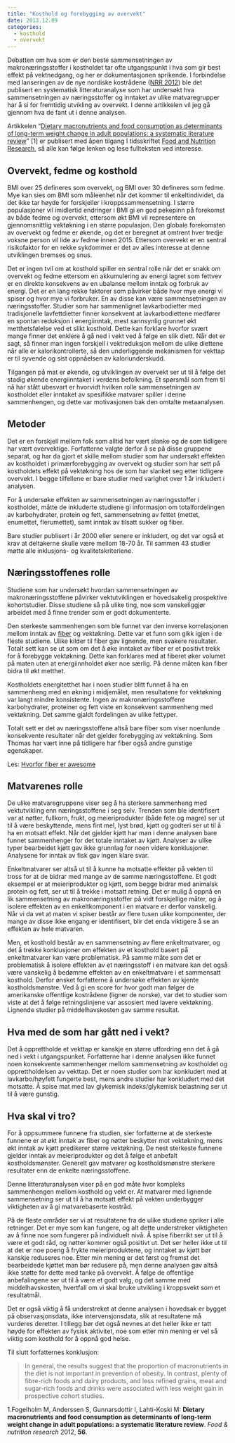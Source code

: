 ```yaml
---
title: "Kosthold og forebygging av overvekt"
date: 2013.12.09
categories:
  - kosthold
  - overvekt
---
```


Debatten om hva som er den beste sammensetningen av makronæringsstoffer i kostholdet tar ofte utgangspunkt i hva som gir best effekt på vektnedgang, og her er dokumentasjonen sprikende. I forbindelse med lanseringen av de nye nordiske kostrådene ([NRR 2012](http://www.norden.org/no/tema/nordic-nutrition-recommendation)) ble det publisert en systematisk litteraturanalyse som har undersøkt hva sammensetningen av næringsstoffer og inntaket av ulike matvaregrupper har å si for fremtidig utvikling av overvekt. I denne artikkelen vil jeg gå gjennom hva de fant ut i denne analysen.

Artikkelen “[Dietary macronutrients and food consumption as determinants of long-term weight change in adult populations: a systematic literature review](http://www.foodandnutritionresearch.net/index.php/fnr/article/view/19103)” \[1\] er publisert med åpen tilgang I tidsskriftet [Food and Nutrition Research](http://www.foodandnutritionresearch.net/), så alle kan følge lenken og lese fullteksten ved interesse.

## Overvekt, fedme og kosthold

BMI over 25 defineres som overvekt, og BMI over 30 defineres som fedme. Mye kan sies om BMI som måleenhet når det kommer til enkeltindividet, da det ikke tar høyde for forskjeller i kroppssammensetning. I større populasjoner vil imidlertid endringer i BMI gi en god pekepinn på forekomst av både fedme og overvekt, ettersom økt BMI vil representere en gjennomsnittlig vektøkning i en større populasjon. Den globale forekomsten av overvekt og fedme er økende, og det er beregnet at omtrent hver tredje voksne person vil lide av fedme innen 2015. Ettersom overvekt er en sentral risikofaktor for en rekke sykdommer er det av alles interesse at denne utviklingen bremses og snus.

Det er ingen tvil om at kosthold spiller en sentral rolle når det er snakk om overvekt og fedme ettersom en akkumulering av energi lagret som fettvev er en direkte konsekvens av en ubalanse mellom inntak og forbruk av energi. Det er en lang rekke faktorer som påvirker både hvor mye energi vi spiser og hvor mye vi forbruker. En av disse kan være sammensetningen av næringsstoffer. Studier som har sammenlignet lavkarbodietter med tradisjonelle lavfettdietter finner konsekvent at lavkarbodiettene medfører en spontan reduksjon i energiinntak, mest sannsynlig grunnet økt metthetsfølelse ved et slikt kosthold. Dette kan forklare hvorfor svært mange finner det enklere å gå ned i vekt ved å følge en slik diett. Når det er sagt, så finner man ingen forskjell i vektreduksjon mellom de ulike diettene når alle er kalorikontrollerte, så den underliggende mekanismen for vekttap er til syvende og sist oppnåelsen av kaloriunderskudd.

Tilgangen på mat er økende, og utviklingen av overvekt ser ut til å følge det stadig økende energiinntaket i verdens befolkning. Et spørsmål som frem til nå har stått ubesvart er hvorvidt hvilken rolle sammensetningen av kostholdet eller inntaket av spesifikke matvarer spiller i denne sammenhengen, og dette var motivasjonen bak den omtalte metaanalysen.

## Metoder

Det er en forskjell mellom folk som alltid har vært slanke og de som tidligere har vært overvektige. Forfatterne valgte derfor å se på disse gruppene separat, og har da gjort et skille mellom studier som har undersøkt effekten av kostholdet i primærforebygging av overvekt og studier som har sett på kostholdets effekt på vektøkning hos de som har slanket seg etter tidligere overvekt. I begge tilfellene er bare studier med varighet over 1 år inkludert i analysen.

For å undersøke effekten av sammensetningen av næringsstoffer i kostholdet, måtte de inkluderte studiene gi informasjon om totalfordelingen av karbohydrater, protein og fett, sammensetning av fettet (mettet, enumettet, flerumettet), samt inntak av tilsatt sukker og fiber.

Bare studier publisert i år 2000 eller senere er inkludert, og det var også et krav at deltakerne skulle være mellom 18-70 år. Til sammen 43 studier møtte alle inklusjons- og kvalitetskriteriene.

## Næringsstoffenes rolle

Studiene som har undersøkt hvordan sammensetningen av makronæringsstoffene påvirker vektutviklingen er hovedsakelig prospektive kohortstudier. Disse studiene så på ulike ting, noe som vanskeliggjør arbeidet med å finne trender som er godt dokumenterte.

Den sterkeste sammenhengen som ble funnet var den inverse korrelasjonen mellom inntak av [fiber](brokenlink/fiber/ "Fiber") og vektøkning. Dette var et funn som gikk igjen i de fleste studiene. Ulike kilder til fiber gav lignende, men svakere resultater. Totalt sett kan se ut som om det å øke inntaket av fiber er et positivt trekk for å forebygge vektøkning. Dette kan forklares med at fiberet øker volumet på maten uten at energiinnholdet øker noe særlig. På denne måten kan fiber bidra til økt metthet.

Kostholdets energitetthet har i noen studier blitt funnet å ha en sammenheng med en økning i midjemålet, men resultatene for vektøkning var langt mindre konsistente. Ingen av makronæringsstoffene karbohydrater, proteiner og fett viste en konsekvent sammenheng med vektøkning. Det samme gjaldt fordelingen av ulike fettyper.

Totalt sett er det av næringsstoffene altså bare fiber som viser noenlunde konsekvente resultater når det gjelder forebygging av vektøkning. Som Thomas har vært inne på tidligere har fiber også andre gunstige egenskaper.

Les: [Hvorfor fiber er awesome](brokenlink/hvorfor-fiber-er-awesome/ "Hvorfor Fiber er Awesome")

## Matvarenes rolle

De ulike matvaregruppene viser seg å ha sterkere sammenheng med vektutvikling enn næringsstoffene i seg selv. Trenden som ble identifisert var at nøtter, fullkorn, frukt, og meieriprodukter (både fete og magre) ser ut til å være beskyttende, mens fint mel, lyst brød, kjøtt og godteri ser ut til å ha en motsatt effekt. Når det gjelder kjøtt har man i denne analysen bare funnet sammenhenger for det totale inntaket av kjøtt. Analyser av ulike typer bearbeidet kjøtt gav ikke grunnlag for noen videre konklusjoner. Analysene for inntak av fisk gav ingen klare svar.

Enkeltmatvarer ser altså ut til å kunne ha motsatte effekter på vekten til tross for at de bidrar med mange av de samme næringsstoffene. Et godt eksempel er at meieriprodukter og kjøtt, som begge bidrar med animalsk protein og fett, ser ut til å trekke i motsatt retning. Det er mulig å oppnå en lik sammensetning av makronæringsstoffer på vidt forskjellige måter, og å isolere effekten av en enkeltkomponent i en matvare er derfor vanskelig. Når vi da vet at maten vi spiser består av flere tusen ulike komponenter, der mange av disse ikke engang er identifisert, blir det enda viktigere å se an effekten av hele matvaren.

Men, et kosthold består av en sammensetning av flere enkeltmatvarer, og det å trekke konklusjoner om effekten av et kosthold basert på enkeltmatvarer kan være problematisk. På samme måte som det er problematisk å isolere effekten av et næringsstoff i en matvare kan det også være vanskelig å bedømme effekten av en enkeltmatvare i et sammensatt kosthold. Derfor ønsket forfatterne å undersøke effekten av kjente kostholdsmønstre. Ved å gi en score for hvor godt man følger de amerikanske offentlige kostrådene (ligner de norske), var det to studier som viste at det å følge retningslinjene var assosiert med lavere vektøkning. Lignende studier på middelhavskosten gav samme resultat.

## Hva med de som har gått ned i vekt?

Det å opprettholde et vekttap er kanskje en større utfordring enn det å gå ned i vekt i utgangspunket. Forfatterne har i denne analysen ikke funnet noen konsekvente sammenhenger mellom sammensetning av kostholdet og opprettholdelsen av vekttap. Det er noen studier som har konkludert med at lavkarbo/høyfett fungerte best, mens andre studier har konkludert med det motsatte. Å spise mat med lav glykemisk indeks/glykemisk belastning ser ut til å være gunstig.

## Hva skal vi tro?

For å oppsummere funnene fra studien, sier forfatterne at de sterkeste funnene er at økt inntak av fiber og nøtter beskytter mot vektøkning, mens økt inntak av kjøtt predikerer større vektøkning. De nest sterkeste funnene gjelder inntak av meieriprodukter og det å følge et anbefalt kostholdsmønster. Generelt gav matvarer og kostholdsmønstre sterkere resultater enn de enkelte næringsstoffene.

Denne litteraturanalysen viser på en god måte hvor kompleks sammenhengen mellom kosthold og vekt er. At matvarer med lignende sammensetning ser ut til å ha motsatt effekt på vekten underbygger viktigheten av å gi matvarebaserte kostråd.

På de fleste områder ser vi at resultatene fra de ulike studiene spriker i alle retninger. Det er mye som kan fungere, og alt dette understreker viktigheten av å finne noe som fungerer på individuelt nivå. Å spise fiberrikt ser ut til å være et godt råd, og nøtter kommer også positivt ut. Det ser heller ikke ut til at det er noe poeng å frykte meieriproduktene, og inntaket av kjøtt bør kanskje reduseres noe. Etter min mening er det først og fremst det bearbeidede kjøttet man bør redusere på, men denne analysen gav altså ikke støtte for dette med tanke på overvekt. Å følge de offentlige anbefalingene ser ut til å være et godt valg, og det samme med middelhavskosten, hvertfall om vi skal bruke utvikling i kroppsvekt som et resultatmål.

Det er også viktig å få understreket at denne analysen i hovedsak er bygget på observasjonsdata, ikke intervensjonsdata, slik at resultatene må vurderes deretter. I tillegg bør det også nevnes at det heller ikke er tatt høyde for effekten av fysisk aktivitet, noe som etter min mening er vel så viktig som kosthold for å oppnå god helse.

Til slutt forfatternes konklusjon:

> In general, the results suggest that the proportion of macronutrients in the diet is not important in prevention of obesity. In contrast, plenty of fibre-rich foods and dairy products, and less refined grains, meat and sugar-rich foods and drinks were associated with less weight gain in prospective cohort studies.

1.Fogelholm M, Anderssen S, Gunnarsdottir I, Lahti-Koski M: **Dietary macronutrients and food consumption as determinants of long-term weight change in adult populations: a systematic literature review**. *Food & nutrition research* 2012, **56**.
